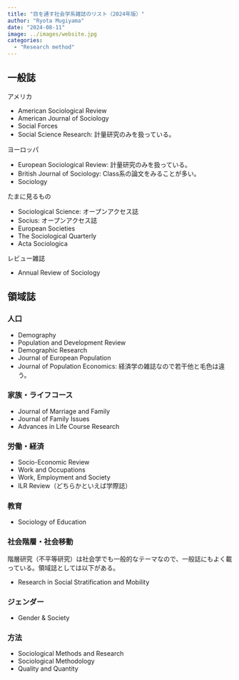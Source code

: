 ```yaml
---
title: "目を通す社会学系雑誌のリスト（2024年版）"
author: "Ryota Mugiyama"
date: "2024-08-11"
image: ../images/website.jpg
categories: 
  - "Research method"
---
```


## 一般誌

アメリカ

- American Sociological Review
- American Journal of Sociology
- Social Forces
- Social Science Research: 計量研究のみを扱っている。

ヨーロッパ

- European Sociological Review: 計量研究のみを扱っている。
- British Journal of Sociology: Class系の論文をみることが多い。
- Sociology

たまに見るもの

- Sociological Science: オープンアクセス誌
- Socius: オープンアクセス誌
- European Societies
- The Sociological Quarterly
- Acta Sociologica

レビュー雑誌

- Annual Review of Sociology

## 領域誌

### 人口

- Demography
- Population and Development Review
- Demographic Research
- Journal of European Population
- Journal of Population Economics: 経済学の雑誌なので若干他と毛色は違う。

### 家族・ライフコース

- Journal of Marriage and Family
- Journal of Family Issues
- Advances in Life Course Research

### 労働・経済

- Socio-Economic Review
- Work and Occupations
- Work, Employment and Society
- ILR Review（どちらかといえば学際誌）

### 教育

- Sociology of Education

### 社会階層・社会移動

階層研究（不平等研究）は社会学でも一般的なテーマなので、一般誌にもよく載っている。領域誌としては以下がある。

- Research in Social Stratification and Mobility

### ジェンダー

- Gender & Society

### 方法

- Sociological Methods and Research
- Sociological Methodology
- Quality and Quantity